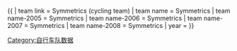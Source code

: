 {{ {{{1<noinclude>|Template:Cycling showdata</noinclude>}}}
| team link = Symmetrics (cycling team)
| team name = Symmetrics
| team name-2005 = Symmetrics
| team name-2006 = Symmetrics
| team name-2007 = Symmetrics
| team name-2008 = Symmetrics
| year = {{{year|}}}
}}<noinclude>
[[Category:自行车队数据]]
</noinclude>